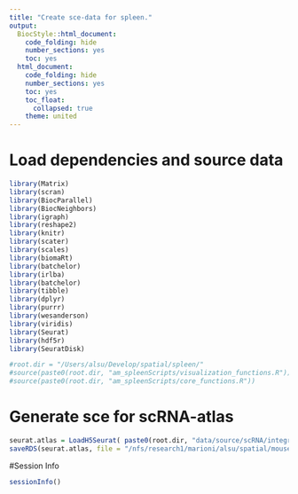 ```yaml
---
title: "Create sce-data for spleen."
output:
  BiocStyle::html_document:
    code_folding: hide
    number_sections: yes
    toc: yes  
  html_document:
    code_folding: hide
    number_sections: yes
    toc: yes
    toc_float:
      collapsed: true
    theme: united
---
```


# Load dependencies and source data

```r

library(Matrix)
library(scran)
library(BiocParallel)
library(BiocNeighbors)
library(igraph)
library(reshape2)
library(knitr)
library(scater)
library(scales)
library(biomaRt)
library(batchelor)
library(irlba)
library(batchelor)
library(tibble)
library(dplyr)
library(purrr)
library(wesanderson)
library(viridis)
library(Seurat)
library(hdf5r)
library(SeuratDisk)

#root.dir = "/Users/alsu/Develop/spatial/spleen/"
#source(paste0(root.dir, "am_spleenScripts/visualization_functions.R"))
#source(paste0(root.dir, "am_spleenScripts/core_functions.R"))

```


# Generate sce for scRNA-atlas

```r

seurat.atlas = LoadH5Seurat( paste0(root.dir, "data/source/scRNA/integrated.h5seurat"))
saveRDS(seurat.atlas, file = "/nfs/research1/marioni/alsu/spatial/mouse_embryo/data/spleen_scRNA.rds")

```


#Session Info

```r

sessionInfo()

```
